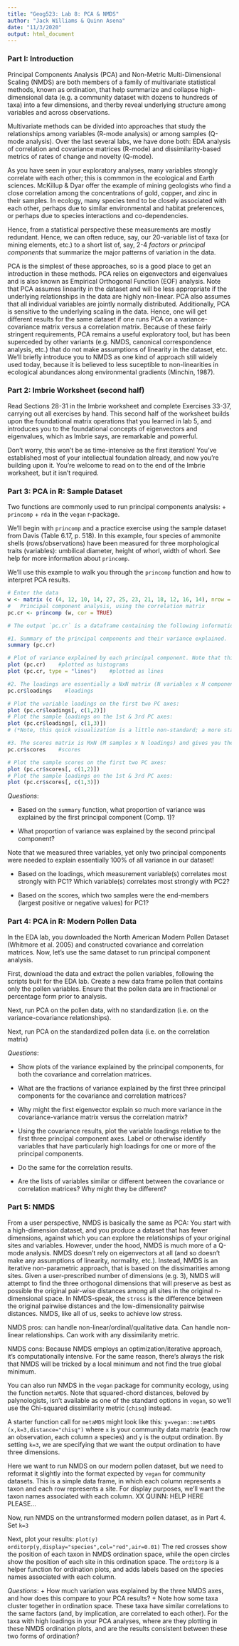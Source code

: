 ```yaml
---
title: "Geog523: Lab 8: PCA & NMDS"
author: "Jack Williams & Quinn Asena"
date: "11/3/2020"
output: html_document
---
```

### Part I: Introduction
Principal Components Analysis (PCA) and Non-Metric Multi-Dimensional Scaling (NMDS) are both members of a family of multivariate statistical methods, known  as ordination, that help summarize and collapse high-dimensional data (e.g. a community dataset with dozens to hundreds of taxa) into a few dimensions, and therby reveal underlying structure among variables and across observations.  

Multivariate methods can be divided into approaches that study the relationships among variables (R-mode analysis) or among samples (Q-mode analysis).  Over the last several labs, we have done both:  EDA analysis of correlation and covariance matrices (R-mode) and dissimilarity-based metrics of rates of change and novelty (Q-mode).

As you have seen in your exploratory analyses, many variables strongly correlate with each other; this is commmon in the ecological and Earth sciences.  McKillup & Dyar offer the example of mining geologists who find a close correlation among the concentrations of gold, copper, and zinc in their samples.  In ecology, many species tend to be closely associated with each other, perhaps due to similar environmental and habitat preferences, or perhaps due to species interactions and co-dependencies.  

Hence, from a statistical perspective these measurements are mostly redundant.  Hence, we can often reduce, say, our 20-variable list of taxa (or mining elements, etc.) to a short list of, say, 2-4 *factors* or *principal components* that summarize the major patterns of variation in the data.

PCA is the simplest of these approaches, so is a good place to get an introduction in these methods.  PCA relies on eigenvectors and eigenvalues and is also known as Empirical Orthogonal Function (EOF) analysis.  Note that PCA assumes linearity in the dataset and will be less appropriate if the underlying relationships in the data are highly non-linear.  PCA also assumes that all individual variables are jointly normally distributed.  Additionally,  PCA is sensitive to the  underlying scaling in the data.  Hence, one  will get different results for the same dataset if one runs PCA on a variance-covariance matrix versus a  correlation matrix.  Because of these fairly stringent requirements, PCA remains a useful exploratory tool, but  has been superceded by other variants (e.g. NMDS, canonical correspondence analysis, etc.) that do not make assumptions of linearity in the dataset, etc.  We'll briefly introduce you to NMDS as one kind of approach still widely used today, because it is believed to less suceptible to non-linearities in ecological abundances along environmental gradients (Minchin, 1987).

### Part 2: Imbrie Worksheet (second half)
Read Sections 28-31 in the Imbrie worksheet and  complete Exercises 33-37, carrying out all exercises by hand.  This second half of the worksheet builds upon the foundational matrix operations that you learned in lab 5, and introduces you to the foundational concepts of eigenvectors and eigenvalues, which as Imbrie says, are remarkable and powerful.  

Don't worry, this won't be as time-intensive as the first iteration!  You've established most of your intellectual foundation already, and now you're building upon it. You’re welcome to read on to the end of the Imbrie worksheet, but it isn’t required.

### Part 3: PCA in R: Sample Dataset
Two functions are commonly used to run principal components analysis:
+ `princomp`
+ `rda` in the `vegan` r-package.

We'll begin with `princomp` and a practice exercise using the sample dataset from Davis (Table 6.17, p. 518).  In this example, four species of ammonite shells (rows/observations) have been measured for three morphological traits (variables): umbilical diameter, height of whorl, width of whorl. See help for more information about `princomp`.

We'll use this example to walk you through the `princomp` function and how to interpret PCA results.  

```r
# Enter the data
w <- matrix (c (4, 12, 10, 14, 27, 25, 23, 21, 18, 12, 16, 14), nrow = 4, ncol = 3)
#	Principal component analysis, using the correlation matrix
pc.cr <- princomp (w, cor = TRUE)

# The output `pc.cr` is a dataframe containing the following information: a) principal components, or eigenvectors; b) weightings; c) loadings; d) scores. Let's look at some of the pieces:

#1. Summary of the principal components and their variance explained.  
summary (pc.cr)   

# Plot of variance explained by each principal component. Note that this is variance, not fractional variance explained, and won't sum to 1.
plot (pc.cr)    #plotted as histograms
plot (pc.cr, type = "lines")    #plotted as lines

#2. The loadings are essentially a NxN matrix (N variables x N components) that tells you how well each variable correlates to each principal component. This is very useful, because the components are no longer tied to a physical measurement.  So the loadings table helps you interpret the components and what they represent.  Each element in the loadingstable will vary between -1 and 1
pc.cr$loadings    #loadings

# Plot the variable loadings on the first two PC axes:
plot (pc.cr$loadings[, c(1,2)])  
# Plot the sample loadings on the 1st & 3rd PC axes:
plot (pc.cr$loadings[, c(1,3)])
# (*Note, this quick visualization is a little non-standard; a more standard visualization would be to draw each variable loading as a vector with beginning at the origin, rather than just a point*)

#3. The scores matrix is MxN (M samples x N loadings) and gives you the coordinates of each sample on these new axes.  Put another way, the scores tell you how strongly a given sample corresponds to each of the principal components.
pc.cr$scores    #scores

# Plot the sample scores on the first two PC axes:
plot (pc.cr$scores[, c(1,2)])  
# Plot the sample loadings on the 1st & 3rd PC axes:
plot (pc.cr$scores[, c(1,3)])
```

*Questions*:

+ Based on the `summary` function, what proportion of variance was explained by the first principal component (Comp. 1)?

+ What proportion of variance was explained by the second principal component?

Note that we measured three variables, yet only two principal components were needed to explain essentially 100% of all variance in our dataset!

+ Based on the loadings, which measurement variable(s) correlates most strongly with PC1?  Which variable(s) correlates most strongly with PC2?

+ Based on the scores, which two samples were the end-members (largest positive or negative values) for PC1?

### Part 4: PCA in R: Modern Pollen Data
In the EDA lab, you downloaded the North American Modern Pollen Dataset (Whitmore et al. 2005) and constructed covariance and correlation matrices.  Now, let's use the same dataset to run principal component analysis.

First, download the data and extract the pollen variables, following the scripts built for the EDA lab.  Create a new data frame pollen that contains only the pollen variables.  Ensure that the pollen data are in fractional or percentage form prior to analysis.  

Next, run PCA on the pollen data, with no standardization (i.e. on the variance-covariance relationships).  

Next, run PCA on the standardized pollen data (i.e. on the correlation matrix)

*Questions*:

+ Show plots of the variance explained by the principal components, for both the covariance and correlation matrices.

+ What are the fractions of variance explained by the first three principal components for the covariance and correlation matrices?

+ Why might the first eigenvector explain so much more variance in the covariance-variance matrix versus the correlation matrix?

+ Using the covariance results, plot the variable loadings relative to the first three principal component axes.  Label or otherwise identify variables that have particularly high loadings for one or more of the principal components.

+ Do the same for the correlation results.

+ Are the lists of variables similar or different between the covariance or correlation matrices?  Why might they be different?

### Part 5: NMDS
From a user perspective, NMDS is basically the same as PCA:  You start with a high-dimension dataset, and you produce a dataset that has fewer dimensions, against which you can explore the relationships of your original sites and variables.  However, under the hood, NMDS is much more of a Q-mode analysis.  NMDS doesn't rely on eigenvectors at all (and so doesn't make any assumptions of linearity, normality, etc.).  Instead, NMDS is an iterative non-parametric approach, that is based on the dissimarities among sites.  Given a user-prescribed number of dimensions (e.g. 3), NMDS will attempt to find the three orthogonal dimensions that will preserve as best as possible the original pair-wise distances among all sites in the original n-dimensional space. In NMDS-speak, the `stress` is the difference between the original pairwise distances and the low-dimensionality pairwise distances.  NMDS, like all of us, seeks to achieve low stress.

NMDS pros:  can handle non-linear/ordinal/qualitative data.  Can handle non-linear relationships. Can work with any dissimilarity metric.

NMDS cons:  Because NMDS employs an optimization/iterative approach, it's computationally intensive.  For the same reason, there's always the risk that NMDS will be tricked by a local minimum and not find the true global minimum.

You can also run NMDS in the `vegan` package for community ecology, using the function `metaMDS`.  Note that squared-chord distances, beloved by palynologists, isn't available as one of the standard options in `vegan`, so we'll use the Chi-squared dissimilarity metric (`chisq`) instead.

A starter function call for `metaMDS` might look like this:
`y=vegan::metaMDS (x,k=3,distance="chisq")`
where `x` is your community data matrix (each row an observation, each column a species) and `y` is the output ordination.  By setting `k=3`, we are specifying that we want the output ordination to have three dimensions.  

Here we want to run NMDS on our modern pollen dataset, but we need to reformat it slightly into the format expected by `vegan` for community datasets.  This is a simple data frame, in which each column represents a taxon and each row represents a site.  For display purposes, we'll want the taxon names associated with each column.
XX QUINN:  HELP HERE PLEASE...

Now, run NMDS on the untransformed modern pollen dataset, as in Part 4.  Set `k=3`  

Next, plot your results:
`plot(y)`
`orditorp(y,display="species",col="red",air=0.01)`
The red crosses show the position of each taxon in NMDS ordination space, while the open circles show the position of each site in this ordination space.  The `orditorp`  is a helper function for ordination plots, and adds labels based on the species names associated with each column.  

*Questions*:
+ How much variation was explained by the three NMDS axes, and how does this compare to your PCA results?
+ Note how some taxa cluster together in ordination space.  These taxa have similar correlations to the same factors (and, by implication, are correlated to each other).  For the taxa with high loadings in your PCA analyses, where are they plotting in these NMDS ordination plots, and are the results consistent between these two forms of ordination?
